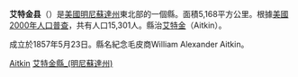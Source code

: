 {{Unreferenced|time=2020-01-24T05:31:39+00:00}}
{{noteTA
|T=zh-hans:艾特金县 (明尼苏达州);zh-hk:艾特金縣 (明尼蘇達州);zh-tw:艾特金郡 (明尼蘇達州);
|1=zh-hans:县;zh-hk:縣;zh-tw:郡;
}}
<!-- note that Map image is generated automatically: Map of STATE highlighting COUNTY.svg. -->
{{Infobox U.S. County
| county = 艾特金縣
| state = 明尼蘇達州
| en county = Aitkin County
| en state = Minnesota
| seal = 
| founded year = [[1857|1857]] [http://www.house.leg.state.mn.us/hinfo/govseries/No3.htm]
| founded date = May 23       <!-- optional, syntax is: February 1 -->
| seat wl = Aitkin            <!-- county seat; the WikiLink is created for you: "City" results in "[[City,_State|City]]" -->
| largest city wl = Aitkin             <!-- largest city; the WikiLink is created for you: "City" results in "[[City,_State|City]]" -->
| area_total_sq_mi = 1995
| area_total_km2 = 5168
| area_land_sq_mi = 1819 
| area_land_km2 = 4712
| area_water_sq_mi = 176 
| area_water_km2 = 456 
| area percentage = 8.82%
| census yr = 2000
| pop =  15301
| density_sq_mi = 8
| density_km2 = 3
| time zone = Central
| UTC offset = -6
| DST offset = -5
| footnotes = 
| web = www.co.aitkin.mn.us
| named for = [[William_Alexander_Aitkin|William Alexander Aitkin]], a fur trader with the [[Ojibway|Ojibway]] Indians.}}
'''艾特金县'''（{{lang-en|Aitkin County}}）是[[美國|美國]][[明尼蘇達州|明尼蘇達州]]東北部的一個縣。面積5,168平方公里。根據[[美國2000年人口普查|美國2000年人口普查]]，共有人口15,301人。縣治[[艾特金_(明尼蘇達州)|艾特金]]（Aitkin）。

成立於1857年5月23日。縣名紀念毛皮商William Alexander Aitkin。

{{艾特金縣 (明尼蘇達州)}}
{{Minnesota-stub}}
[[Category:明尼苏达州行政区划|Aitkin]]
[[Category:艾特金縣_(明尼蘇達州)|]]